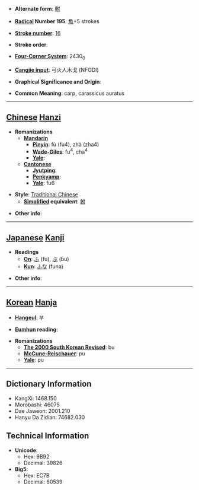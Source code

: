 * '''Alternate form''': [[鲋]]

* '''[[Wiktionary:Chinese radical index| Radical]] Number 195''': [[Wiktionary:Chinese radical index 魚|魚]]+5 strokes

* '''[[Wiktionary:Chinese total strokes index|Stroke number]]''': [[Wiktionary:Chinese total strokes index 16|16]]

* '''Stroke order''': 

* '''[[Wiktionary:Chinese four corner index|Four-Corner System]]''': 2430<sub>0</sub>

* '''[[Wiktionary:Chinese Cangjie index|Cangjie input]]''': 弓火人木戈 (NFODI)

* '''Graphical Significance and Origin''': 

* '''Common Meaning''': carp, carassicus auratus

----

== [[Chinese]] [[Hanzi]] ==

* '''Romanizations'''
** '''[[Mandarin]]'''
*** '''[[Pinyin]]''': fù (fu4), zhà (zha4)
*** '''[[Wade-Giles]]''': fu<sup>4</sup>, cha<sup>4</sup>
*** '''[[Yale]]''': 
** '''[[Cantonese]]'''
*** '''[[Jyutping]]''':
*** '''[[Penkyamp]]''': 
*** '''[[Yale]]''': fu6

* '''Style''': [[Traditional Chinese]] 
** '''[[Simplified Chinese|Simplified]] equivalent''': [[鲋]]

* '''Other info''': 

----

== [[Japanese]] [[Kanji]] ==

* '''Readings'''
** '''[[On]]''': [[ふ]] (fu), [[ぶ]] (bu)
** '''[[Kun]]''': [[ふな]] (funa)

* '''Other info''':  

----

== [[Korean]] [[Hanja]] ==

* '''[[Hangeul]]''': 부

* '''[[Eumhun]] reading''': 

* '''Romanizations'''
** '''[[The 2000 South Korean Revised Romanization|The 2000 South Korean Revised]]''': bu
** '''[[McCune-Reischauer]]''': pu
** '''[[Yale]]''': pu

----

== Dictionary Information ==

* KangXi: 1468.150
* Morobashi: 46075
* Dae Jaweon: 2001.210
* Hanyu Da Zidian: 74682.030

== Technical Information ==

* '''Unicode''':
** Hex: 9B92
** Decimal: 39826
* '''Big5''':
** Hex: EC7B
** Decimal: 60539